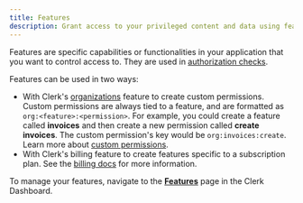 ```yaml
---
title: Features
description: Grant access to your privileged content and data using features.
---
```


Features are specific capabilities or functionalities in your application that you want to control access to. They are used in [authorization checks](!authorization-check).

Features can be used in two ways:

- With Clerk's [organizations](/docs/guides/organizations/overview) feature to create custom permissions. Custom permissions are always tied to a feature, and are formatted as `org:<feature>:<permission>`. For example, you could create a feature called **invoices** and then create a new permission called **create invoices**. The custom permission's key would be `org:invoices:create`. Learn more about [custom permissions](/docs/guides/organizations/roles-and-permissions).
- With Clerk's billing feature to create features specific to a subscription plan. See the [billing docs](/docs/guides/billing/overview) for more information.

To manage your features, navigate to the [**Features**](https://dashboard.clerk.com/~/features) page in the Clerk Dashboard.
